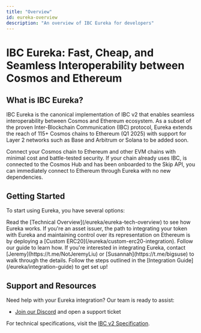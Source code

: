 ```yaml
---
title: "Overview"
id: eureka-overview
description: "An overview of IBC Eureka for developers"
---
```


# IBC Eureka: Fast, Cheap, and Seamless Interoperability between Cosmos and Ethereum

## What is IBC Eureka?

IBC Eureka is the canonical implementation of IBC v2 that enables seamless interoperability between Cosmos and Ethereum ecosystem. As a subset of the proven Inter-Blockchain Communication (IBC) protocol, Eureka extends the reach of 115+ Cosmos chains to Ethereum (Q1 2025) with support for Layer 2 networks such as Base and Arbitrum or Solana to be added soon.

<CardGroup cols={2}>
  <Card title="Connect Your Chain" icon="ethereum">
    Connect your Cosmos chain to Ethereum and other EVM chains with minimal cost and battle-tested security.
  </Card>
  <Card title="Instant Compatibility" icon="puzzle">
    If your chain already uses IBC, is connected to the Cosmos Hub and has been onboarded to the Skip API, you can immediately connect to Ethereum through Eureka with no new dependencies.
  </Card>
</CardGroup>

## Getting Started

To start using Eureka, you have several options:

<Steps>
  <Step title="Understand the Tech">
    Read the [Technical Overview](/eureka/eureka-tech-overview) to see how Eureka works.
  </Step>
  <Step title="Asset Issuers: Integrate with Eureka via Custom ERC20">
    If you're an asset issuer, the path to integrating your token with Eureka and maintaining control over its representation on Ethereum is by deploying a [Custom ERC20](/eureka/custom-erc20-integration). Follow our guide to learn how.
  </Step>
  <Step title="Connect with Us">
    If you're interested in integrating Eureka, contact [Jeremy](https://t.me/NotJeremyLiu) or [Susannah](https://t.me/bigsuse) to walk through the details.
  </Step>
  <Step title="Integrate Eureka">
    Follow the steps outlined in the [Integration Guide](/eureka/integration-guide) to get set up!
  </Step>
</Steps>

## Support and Resources

Need help with your Eureka integration? Our team is ready to assist:

- [Join our Discord](https://discord.com/invite/interchain) and open a support ticket

For technical specifications, visit the [IBC v2 Specification](https://github.com/cosmos/ibc/tree/main/spec/IBC_V2).
